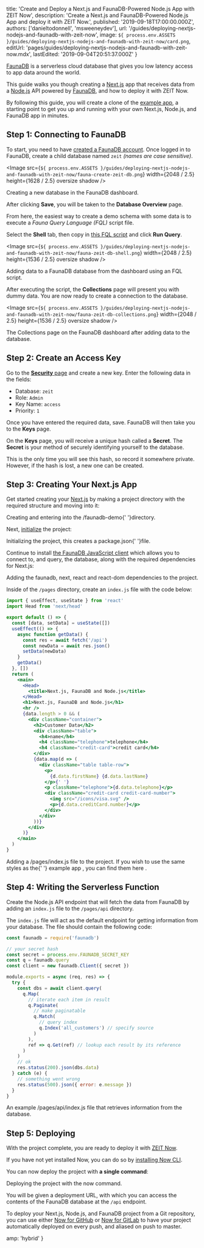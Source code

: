 
  title:
    'Create and Deploy a Next.js and FaunaDB-Powered Node.js App with ZEIT Now',
  description:
    'Create a Next.js and FaunaDB-Powered Node.js App and deploy it with ZEIT Now.',
  published: '2019-09-18T17:00:00.000Z',
  authors: ['danieltodonnell', 'msweeneydev'],
  url: '/guides/deploying-nextjs-nodejs-and-faunadb-with-zeit-now',
  image: `${
    process.env.ASSETS
  }/guides/deploying-nextjs-nodejs-and-faunadb-with-zeit-now/card.png`,
  editUrl: 'pages/guides/deploying-nextjs-nodejs-and-faunadb-with-zeit-now.mdx',
  lastEdited: '2019-09-04T20:51:37.000Z'
}

[FaunaDB](https://fauna.com/) is a serverless cloud database that gives you low latency access to app data around the world.

This guide walks you though creating a [Next.js](https://nextjs.org) app that receives data from a [Node.js](https://nodejs.org/en/) API powered by [FaunaDB](https://fauna.com/), and how to deploy it with ZEIT Now.

By following this guide, you will create a clone of the [example app](https://nextjs-faunadb-nodejs.now-examples.now.sh/), a starting point to get you up and running with your own Next.js, Node.js, and FaunaDB app in minutes.

## Step 1: Connecting to FaunaDB

To start, you need to have [created a FaunaDB account](https://dashboard.fauna.com/accounts/register). Once logged in to FaunaDB, create a child database named `zeit` _(names are case sensitive)_.

<Image
  src={`${
    process.env.ASSETS
  }/guides/deploying-nextjs-nodejs-and-faunadb-with-zeit-now/fauna-create-zeit-db.png`}
  width={2048 / 2.5}
  height={1628 / 2.5}
  oversize
  shadow
/>
<Caption>Creating a new database in the FaunaDB dashboard.</Caption>

After clicking **Save**, you will be taken to the **Database Overview** page.

From here, the easiest way to create a demo schema with some data is to execute a _Fauna Query Language (FQL)_ script file.

Select the **Shell** tab, then copy in [this FQL script](https://raw.githubusercontent.com/danieltodonnell/faunadb-zeit-fql-demo/master/fql-scripts/ecommerce.fql) and click **Run Query**.

<Image
  src={`${
    process.env.ASSETS
  }/guides/deploying-nextjs-nodejs-and-faunadb-with-zeit-now/fauna-zeit-db-shell.png`}
  width={2048 / 2.5}
  height={1536 / 2.5}
  oversize
  shadow
/>
<Caption>Adding data to a FaunaDB database from the dashboard using an FQL script.</Caption>

After executing the script, the **Collections** page will present you with dummy data. You are now ready to create a connection to the database.

<Image
  src={`${
    process.env.ASSETS
  }/guides/deploying-nextjs-nodejs-and-faunadb-with-zeit-now/fauna-zeit-db-collections.png`}
  width={2048 / 2.5}
  height={1536 / 2.5}
  oversize
  shadow
/>
<Caption>The Collections page on the FaunaDB dashboard after adding data to the database.</Caption>

## Step 2: Create an Access Key

Go to the [**Security** page](https://dashboard.fauna.com/keys/@db/zeit) and create a new key. Enter the following data in the fields:

- Database: `zeit`
- Role: `Admin`
- Key Name: `access`
- Priority: `1`

Once you have entered the required data, save. FaunaDB will then take you to the **Keys** page.

On the **Keys** page, you will receive a unique hash called a **Secret**. The **Secret** is your method of securely identifying yourself to the database.

<Note warning>
  This is the only time you will see this hash, so record it somewhere private.
  However, if the hash is lost, a new one can be created.
</Note>

## Step 3: Creating Your Next.js App

Get started creating your [Next.js](https://nextjs.org) by making a project directory with the required structure and moving into it:

<Snippet dark text="mkdir -p faunadb-demo/pages/api && cd faunadb-demo" />
<Caption>
  Creating and entering into the <InlineCode>/faunadb-demo</InlineCode>{' '}directory.
</Caption>

Next, [initialize](https://docs.npmjs.com/cli/init) the project:

<Snippet dark text="npm init -y" />
<Caption>
  Initializing the project, this creates a <InlineCode>package.json</InlineCode>{' '}file.
</Caption>

Continue to install [the FaunaDB JavaScript client](https://github.com/fauna/faunadb-js) which allows you to connect to, and query, the database, along with the required dependencies for Next.js:

<Snippet dark text="npm i faunadb next react react-dom" />
<Caption>
  Adding the <InlineCode>faunadb</InlineCode>, <InlineCode>next</InlineCode>, <InlineCode>react</InlineCode> and <InlineCode>react-dom</InlineCode> <GenericLink href="https://docs.npmjs.com/specifying-dependencies-and-devdependencies-in-a-package-json-file">dependencies</GenericLink> to the project.
</Caption>

Inside of the `/pages` directory, create an `index.js` file with the code below:

```jsx
import { useEffect, useState } from 'react'
import Head from 'next/head'

export default () => {
  const [data, setData] = useState([])
  useEffect(() => {
    async function getData() {
      const res = await fetch('/api')
      const newData = await res.json()
      setData(newData)
    }
    getData()
  }, [])
  return (
    <main>
      <Head>
        <title>Next.js, FaunaDB and Node.js</title>
      </Head>
      <h1>Next.js, FaunaDB and Node.js</h1>
      <hr />
      {data.length > 0 && (
        <div className="container">
          <h2>Customer Data</h2>
          <div className="table">
            <h4>name</h4>
            <h4 className="telephone">telephone</h4>
            <h4 className="credit-card">credit card</h4>
          </div>
          {data.map(d => (
            <div className="table table-row">
              <p>
                {d.data.firstName} {d.data.lastName}
              </p>{' '}
              <p className="telephone">{d.data.telephone}</p>
              <div className="credit-card credit-card-number">
                <img src="/icons/visa.svg" />
                <p>{d.data.creditCard.number}</p>
              </div>
            </div>
          ))}
        </div>
      )}
    </main>
  )
}
```

<Caption>
  Adding a <InlineCode>/pages/index.js</InlineCode> file to the project.
</Caption>

<Note>
  If you wish to use the same styles as the{' '}
  <GenericLink href="https://nextjs-faunadb-nodejs.now-examples.now.sh/">
    example app
  </GenericLink>
  , you can find them <GenericLink href="https://nextjs-faunadb-nodejs.now-examples.now.sh/styles/index.css">
    here
  </GenericLink>.
</Note>

## Step 4: Writing the Serverless Function

Create the Node.js API endpoint that will fetch the data from FaunaDB by adding an `index.js` file to the `/pages/api` directory.

The `index.js` file will act as the default endpoint for getting information from your database. The file should contain the following code:

```js
const faunadb = require('faunadb')

// your secret hash
const secret = process.env.FAUNADB_SECRET_KEY
const q = faunadb.query
const client = new faunadb.Client({ secret })

module.exports = async (req, res) => {
  try {
    const dbs = await client.query(
      q.Map(
        // iterate each item in result
        q.Paginate(
          // make paginatable
          q.Match(
            // query index
            q.Index('all_customers') // specify source
          )
        ),
        ref => q.Get(ref) // lookup each result by its reference
      )
    )
    // ok
    res.status(200).json(dbs.data)
  } catch (e) {
    // something went wrong
    res.status(500).json({ error: e.message })
  }
}
```

<Caption>
  An example <InlineCode>/pages/api/index.js</InlineCode> file that retrieves
  information from the database.
</Caption>

## Step 5: Deploying

With the project complete, you are ready to deploy it with [ZEIT Now](/now).

If you have not yet installed Now, you can do so by [installing Now CLI](/download).

You can now deploy the project with **a single command**:

<Snippet dark text="now" />
<Caption>
  Deploying the project with the <InlineCode>now</InlineCode> command.
</Caption>

You will be given a deployment URL, with which you can access the contents of the FaunaDB database at the `/api` endpoint.

To deploy your Next.js, Node.js, and FaunaDB project from a Git repository, you can use either [Now for GitHub](/docs/v2/advanced/now-for-github/) or [Now for GitLab](/docs/v2/advanced/now-for-gitlab/) to have your project automatically deployed on every push, and aliased on push to master.


  amp: 'hybrid'
}
